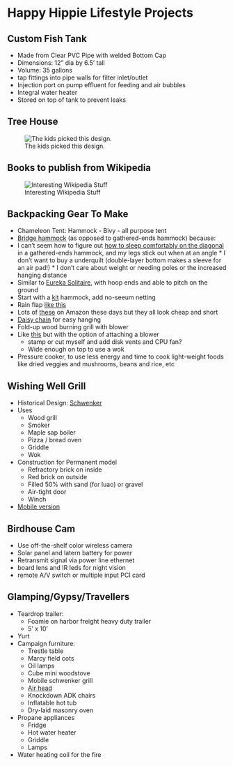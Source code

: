 
# Happy Hippie Lifestyle Projects

##  Custom Fish Tank 
* Made from Clear PVC Pipe with welded Bottom Cap
- Dimensions: 12" dia by 6.5' tall
- Volume: 35 gallons
* tap fittings into pipe walls for filter inlet/outlet
* Injection port on pump effluent for feeding and air bubbles
* Integral water heater
* Stored on top of tank to prevent leaks


##  Tree House 

![ The kids picked this design.](./HappyHippieLifestyle/BlueForest_Treehouse_Amberley_Castle_1_gallery-image.jpg)

##  Books to publish from Wikipedia 

![ Interesting Wikipedia Stuff ](./BookTopics)

##  Backpacking Gear To Make 
- Chameleon Tent: Hammock - Bivy - all purpose tent
* [Bridge hammock](https://www.eurekatentscanada.com/products/view/494?s=section_4) (as opposed to gathered-ends hammock) because:
* I can't seem how to figure out [how to sleep comfortably on the diagonal](https://www.treklightgear.com/blogs/trek-life/hammock-angle) in a gathered-ends hammock, and my legs stick out when at an angle
      * I don't want to buy a underquilt (double-layer bottom makes a sleeve for an air pad!)
      * I don't care about weight or needing poles or the increased hanging distance
* Similar to [Eureka Solitaire](https://eurekacamping.johnsonoutdoors.com/tents/backpacking/solitaire-al?id=21436), with hoop ends and able to pitch on the ground
* Start with a [kit](https://ripstopbytheroll.com/collections/diy-hammock-kits/products/pre-cut-bridge-hammock-kit?variant=7685978554416) hammock, add no-seeum netting
* Rain flap [like this](https://wingmanoftheroad.com/products/goose-1)
* Lots of [these](https://www.amazon.com/ETROL-Mosquito-Lightweight-Portable-Hammocks/dp/B07M5SPH2Z/ref=sr_1_8?keywords=bridge%2Bhammock&qid=1650855264&sr=8-8&th=1) on Amazon these days but they all look cheap and short
* [Daisy chain](https://hammockgear.com/ultralight-daisy-chain-per-foot/) for easy hanging
* Fold-up wood burning grill with blower
* Like [this](https://www.amazon.com/dp/B012NHG1CS/?coliid=I32YFIHZ75Y1T&colid=LXYPR4UA5ISY&psc=1&ref_=lv_ov_lig_dp_it) but with the option of attaching a blower
    * stamp or cut myself and add disk vents and CPU fan?
    * Wide enough on top to use a wok
* Pressure cooker, to use less energy and time to cook light-weight foods like dried veggies and mushrooms, beans and rice, etc


##  Wishing Well Grill 
- Historical Design: [Schwenker](https://en.wikipedia.org/wiki/Schwenker)
* Uses
  * Wood grill
  * Smoker
  * Maple sap boiler
  * Pizza / bread oven
  * Griddle
  * Wok
* Construction for Permanent model
  * Refractory brick on inside
  * Red brick on outside
  * Filled 50% with sand (for luao) or gravel
  * Air-tight door
  * Winch
* [Mobile version](https://www.schwenktheworld.com/schwenker)


##  Birdhouse Cam 
* Use off-the-shelf color wireless camera
* Solar panel and latern battery for power
* Retransmit signal via power line ethernet
* board lens and IR leds for night vision
* remote A/V switch or multiple input PCI card


##  Glamping/Gypsy/Travellers 
* Teardrop trailer:
  * Foamie on harbor freight heavy duty trailer
  * 5' x 10'
* Yurt
* Campaign furniture:
  * Trestle table
  * Marcy field cots
  * Oil lamps
  * Cube mini woodstove
  * Mobile schwenker grill
  * [Air head](https://airheadtoilet.com/product/air-head-composting-toilet-complete-unit/)
  * Knockdown ADK chairs
  * Inflatable hot tub
  * Dry-laid masonry oven
* Propane appliances
  * Fridge
  * Hot water heater
  * Griddle
  * Lamps
* Water heating coil for the fire
